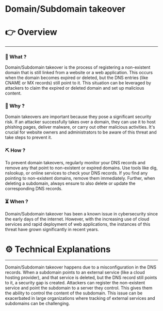 # Domain/Subdomain takeover


# 👉 Overview

---

### 👀 What ?

Domain/Subdomain takeover is the process of registering a non-existent domain that is still linked from a website or a web application. This occurs when the domain becomes expired or deleted, but the DNS entries (like CNAME or MX records) still point to it. This situation can be leveraged by attackers to claim the expired or deleted domain and set up malicious content.


### 🧐 Why ?

Domain takeovers are important because they pose a significant security risk. If an attacker successfully takes over a domain, they can use it to host phishing pages, deliver malware, or carry out other malicious activities. It's crucial for website owners and administrators to be aware of this threat and take steps to prevent it.


### ⛏️ How ?

To prevent domain takeovers, regularly monitor your DNS records and remove any that point to non-existent or expired domains. Use tools like dig, nslookup, or online services to check your DNS records. If you find any pointing to non-existent domains, remove them immediately. Further, when deleting a subdomain, always ensure to also delete or update the corresponding DNS records.


### ⏳ When ?

Domain/Subdomain takeover has been a known issue in cybersecurity since the early days of the internet. However, with the increasing use of cloud services and rapid deployment of web applications, the instances of this threat have grown significantly in recent years.


# ⚙️ Technical Explanations

---

Domain/Subdomain takeover happens due to a misconfiguration in the DNS records. When a subdomain points to an external service (like a cloud hosting provider), and that service is deleted, but the DNS record still points to it, a security gap is created. Attackers can register the non-existent service and point the subdomain to a server they control. This gives them the ability to control the content of the subdomain. This issue can be exacerbated in large organizations where tracking of external services and subdomains can be challenging.
